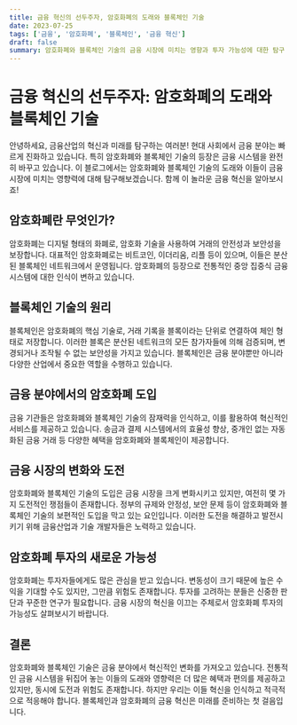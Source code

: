 ```yaml
---
title: 금융 혁신의 선두주자, 암호화폐의 도래와 블록체인 기술
date: 2023-07-25
tags: ['금융', '암호화폐', '블록체인', '금융 혁신']
draft: false
summary: 암호화폐와 블록체인 기술의 금융 시장에 미치는 영향과 투자 가능성에 대한 탐구
---
```


# 금융 혁신의 선두주자: 암호화폐의 도래와 블록체인 기술

안녕하세요, 금융산업의 혁신과 미래를 탐구하는 여러분! 현대 사회에서 금융 분야는 빠르게 진화하고 있습니다. 특히 암호화폐와 블록체인 기술의 등장은 금융 시스템을 완전히 바꾸고 있습니다. 이 블로그에서는 암호화폐와 블록체인 기술의 도래와 이들이 금융 시장에 미치는 영향력에 대해 탐구해보겠습니다. 함께 이 놀라운 금융 혁신을 알아보시죠!

## 암호화폐란 무엇인가?

암호화폐는 디지털 형태의 화폐로, 암호화 기술을 사용하여 거래의 안전성과 보안성을 보장합니다. 대표적인 암호화폐로는 비트코인, 이더리움, 리플 등이 있으며, 이들은 분산된 블록체인 네트워크에서 운영됩니다. 암호화폐의 등장으로 전통적인 중앙 집중식 금융 시스템에 대한 인식이 변하고 있습니다.

## 블록체인 기술의 원리

블록체인은 암호화폐의 핵심 기술로, 거래 기록을 블록이라는 단위로 연결하여 체인 형태로 저장합니다. 이러한 블록은 분산된 네트워크의 모든 참가자들에 의해 검증되며, 변경되거나 조작될 수 없는 보안성을 가지고 있습니다. 블록체인은 금융 분야뿐만 아니라 다양한 산업에서 중요한 역할을 수행하고 있습니다.

## 금융 분야에서의 암호화폐 도입

금융 기관들은 암호화폐와 블록체인 기술의 잠재력을 인식하고, 이를 활용하여 혁신적인 서비스를 제공하고 있습니다. 송금과 결제 시스템에서의 효율성 향상, 중개인 없는 자동화된 금융 거래 등 다양한 혜택을 암호화폐와 블록체인이 제공합니다.

## 금융 시장의 변화와 도전

암호화폐와 블록체인 기술의 도입은 금융 시장을 크게 변화시키고 있지만, 여전히 몇 가지 도전적인 쟁점들이 존재합니다. 정부의 규제와 안정성, 보안 문제 등이 암호화폐와 블록체인 기술의 보편적인 도입을 막고 있는 요인입니다. 이러한 도전을 해결하고 발전시키기 위해 금융산업과 기술 개발자들은 노력하고 있습니다.

## 암호화폐 투자의 새로운 가능성

암호화폐는 투자자들에게도 많은 관심을 받고 있습니다. 변동성이 크기 때문에 높은 수익을 기대할 수도 있지만, 그만큼 위험도 존재합니다. 투자를 고려하는 분들은 신중한 판단과 꾸준한 연구가 필요합니다. 금융 시장의 혁신을 이끄는 주체로서 암호화폐 투자의 가능성도 살펴보시기 바랍니다.

## 결론

암호화폐와 블록체인 기술은 금융 분야에서 혁신적인 변화를 가져오고 있습니다. 전통적인 금융 시스템을 뒤집어 놓는 이들의 도래와 영향력은 더 많은 혜택과 편의를 제공하고 있지만, 동시에 도전과 위험도 존재합니다. 하지만 우리는 이들 혁신을 인식하고 적극적으로 적응해야 합니다. 블록체인과 암호화폐의 금융 혁신은 미래를 준비하는 첫 걸음입니다.
